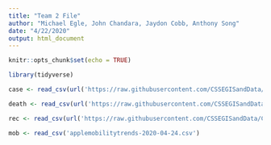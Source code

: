 ```yaml
---
title: "Team 2 File"
author: "Michael Egle, John Chandara, Jaydon Cobb, Anthony Song"
date: "4/22/2020"
output: html_document
---
```


```r
knitr::opts_chunk$set(echo = TRUE)
```

```r
library(tidyverse)
```


```r
case <- read_csv(url('https://raw.githubusercontent.com/CSSEGISandData/COVID-19/master/csse_covid_19_data/csse_covid_19_time_series/time_series_covid19_recovered_global.csv'))

death <- read_csv(url('https://raw.githubusercontent.com/CSSEGISandData/COVID-19/master/csse_covid_19_data/csse_covid_19_time_series/time_series_covid19_deaths_global.csv'))

rec <- read_csv(url('https://raw.githubusercontent.com/CSSEGISandData/COVID-19/master/csse_covid_19_data/csse_covid_19_time_series/time_series_covid19_recovered_global.csv'))

mob <- read_csv('applemobilitytrends-2020-04-24.csv')
```

